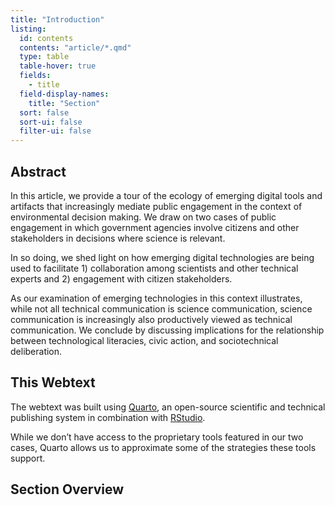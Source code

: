 ```yaml
---
title: "Introduction"
listing: 
  id: contents
  contents: "article/*.qmd"
  type: table
  table-hover: true
  fields:
    - title
  field-display-names: 
    title: "Section"
  sort: false
  sort-ui: false
  filter-ui: false
---
```


## Abstract

In this article, we provide a tour of the ecology of emerging digital tools and artifacts that increasingly mediate public engagement in the context of environmental decision making. We draw on two cases of public engagement in which government agencies involve citizens and other stakeholders in decisions where science is relevant. 

In so doing, we shed light on how emerging digital technologies are being used to facilitate 1) collaboration among scientists and other technical experts and 2) engagement with citizen stakeholders. 

As our examination of emerging technologies in this context illustrates, while not all technical communication is science communication, science communication is increasingly also productively viewed as technical communication. We conclude by discussing implications for the relationship between technological literacies, civic action, and sociotechnical deliberation.

## This Webtext

The webtext was built using [Quarto](https://quarto.org/), an open-source scientific and technical publishing system in combination with [RStudio](https://posit.co/download/rstudio-desktop/). 

While we don't have access to the proprietary tools featured in our two cases, Quarto allows us to approximate some of the strategies these tools support.  

## Section Overview